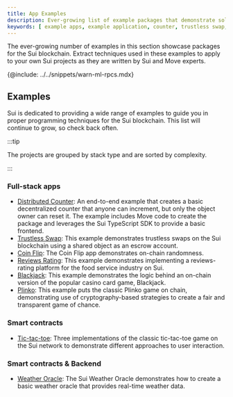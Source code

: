 ```yaml
---
title: App Examples
description: Ever-growing list of example packages that demonstrate solutions built on the Sui blockchain, written by Sui and Move experts. Use these examples to learn Sui and Move, and to extract techniques you can apply to your own Sui projects.
keywords: [ example apps, example application, counter, trustless swap, coin flip, review, food review app, blackjack game, plinko game, tic-tac-toe, weather oracle, dapp examples, dapps, sample applications, sample apps ]
---
```


The ever-growing number of examples in this section showcase packages for the Sui blockchain. Extract techniques used in these examples to apply to your own Sui projects as they are written by Sui and Move experts. 

{@include: ../../snippets/warn-ml-rpcs.mdx}

## Examples

Sui is dedicated to providing a wide range of examples to guide you in proper programming techniques for the Sui blockchain. This list will continue to grow, so check back often. 

:::tip

The projects are grouped by stack type and are sorted by complexity.

:::

### Full-stack apps
- [Distributed Counter](./app-examples/e2e-counter.mdx): An end-to-end example that creates a basic decentralized counter that anyone can increment, but only the object owner can reset it. The example includes Move code to create the package and leverages the Sui TypeScript SDK to provide a basic frontend.
- [Trustless Swap](./app-examples/trustless-swap.mdx): This example demonstrates trustless swaps on the Sui blockchain using a shared object as an escrow account.
- [Coin Flip](./app-examples/coin-flip.mdx): The Coin Flip app demonstrates on-chain randomness.
- [Reviews Rating](./app-examples/reviews-rating.mdx): This example demonstrates implementing a reviews-rating platform for the food service industry on Sui.
- [Blackjack](./app-examples/blackjack.mdx): This example demonstrates the logic behind an on-chain version of the popular casino card game, Blackjack.
- [Plinko](./app-examples/plinko.mdx): This example puts the classic Plinko game on chain, demonstrating use of cryptography-based strategies to create a fair and transparent game of chance. 

### Smart contracts
- [Tic-tac-toe](./app-examples/tic-tac-toe.mdx): Three implementations of the classic tic-tac-toe game on the Sui network to demonstrate different approaches to user interaction.

### Smart contracts & Backend
- [Weather Oracle](./app-examples/weather-oracle.mdx): The Sui Weather Oracle demonstrates how to create a basic weather oracle that provides real-time weather data.
